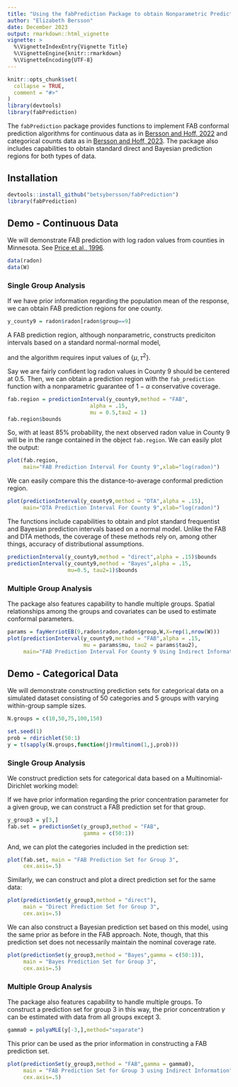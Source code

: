 ```yaml
---
title: "Using the fabPrediction Package to obtain Nonparametric Prediction Regions Using Indirect Information"
author: "Elizabeth Bersson"
date: December 2023
output: rmarkdown::html_vignette
vignette: >
  %\VignetteIndexEntry{Vignette Title}
  %\VignetteEngine{knitr::rmarkdown}
  %\VignetteEncoding{UTF-8}
---
```


```r
knitr::opts_chunk$set(
  collapse = TRUE,
  comment = "#>"
)
library(devtools)
library(fabPrediction)
```


The `fabPrediction` package provides functions to implement FAB conformal prediction algorithms for continuous data as in [Bersson and Hoff, 2022](https://arxiv.org/pdf/2204.08122.pdf)
and categorical counts data as in [Bersson and Hoff, 2023](https://arxiv.org/pdf/2311.15860.pdf).
The package also includes capabilities to obtain standard direct and Bayesian prediction regions for both types of data.


## Installation

```r
devtools::install_github("betsybersson/fabPrediction")
library(fabPrediction)
```


## Demo - Continuous Data


We will demonstrate FAB prediction with log radon values from counties in Minnesota. See [Price et al., 1996](https://pubmed.ncbi.nlm.nih.gov/8919076/). 

```r
data(radon)
data(W)
```


### Single Group Analysis

If we have prior information regarding the population mean of the response, we can obtain FAB prediction regions for one county. 

```r
y_county9 = radon$radon[radon$group==9]
```


A FAB prediction region, although nonparametric, constructs prediciton intervals based on a standard normal-normal model,
\begin{aligned}
y \sim{}& N(\theta,\sigma^2)\\
\theta \sim{}& N(\mu,\tau^2\sigma^2),
\end{aligned}
and the algorithm requires input values of $\{\mu,\tau^2\}$. 

Say we are fairly confident log radon values in County 9 should be centered at 0.5. Then, we can obtain a prediction region with the `fab_prediction` function with a nonparametric guarantee of $1-\alpha$ conservative coverage.


```r
fab.region = predictionInterval(y_county9,method = "FAB",
                          alpha = .15,
                          mu = 0.5,tau2 = 1)
fab.region$bounds
```

So, with at least $85\%$ probability, the next observed radon value in County 9 will be in the range contained in the object `fab.region`. We can easily plot the output:

```r
plot(fab.region,
     main="FAB Prediction Interval For County 9",xlab="log(radon)")
```

We can easily compare this the distance-to-average conformal prediction region.

```r
plot(predictionInterval(y_county9,method = "DTA",alpha = .15),
     main="DTA Prediction Interval For County 9",xlab="log(radon)")
```

The functions include capabilities to obtain and plot standard frequentist and Bayesian prediction intervals based on a normal model. Unlike the FAB and DTA methods, the coverage of these methods rely on, among other things, accuracy of distributional assumptions.

```r
predictionInterval(y_county9,method = "direct",alpha = .15)$bounds
predictionInterval(y_county9,method = "Bayes",alpha = .15,
                   mu=0.5, tau2=1)$bounds
```


### Multiple Group Analysis

The package also features capability to handle multiple groups. Spatial relationships among the groups and covariates can be used to estimate conformal parameters. 

```r
params = fayHerriotEB(9,radon$radon,radon$group,W,X=rep(1,nrow(W)))
plot(predictionInterval(y_county9,method = "FAB",alpha = .15,
                        mu = params$mu, tau2 = params$tau2),
     main="FAB Prediction Interval For County 9 Using Indirect Information", xlab="log(radon)")
```



## Demo - Categorical Data

We will demonstrate constructing prediction sets for categorical data on a simulated dataset consisting of 50 categories and 5 groups with varying within-group sample sizes.

```r
N.groups = c(10,50,75,100,150)

set.seed(1)
prob = rdirichlet(50:1)
y = t(sapply(N.groups,function(j)rmultinom(1,j,prob)))
```


### Single Group Analysis

We construct prediction sets for categorical data based on a Multinomial-Dirichlet working model:
\begin{aligned}
y\sim{}& MN_k(\theta,N)\\
\theta\sim{}& Dirichlet_K(\gamma).
\end{aligned}

If we have prior information regarding the prior concentration parameter for a given group, we can construct a FAB prediction set for that group.

```r
y_group3 = y[3,]
fab.set = predictionSet(y_group3,method = "FAB",
                        gamma = c(50:1))
```

And, we can plot the categories included in the prediction set:

```r
plot(fab.set, main = "FAB Prediction Set for Group 3",
     cex.axis=.5)
```

Similarly, we can construct and plot a direct prediction set for the same data:

```r
plot(predictionSet(y_group3,method = "direct"), 
     main = "Direct Prediction Set for Group 3",
     cex.axis=.5)
```

We can also construct a Bayesian prediction set based on this model, using the same prior as before in the FAB approach. Note, though, that this prediction set does not necessarily maintain the nominal coverage rate.

```r
plot(predictionSet(y_group3,method = "Bayes",gamma = c(50:1)), 
     main = "Bayes Prediction Set for Group 3",
     cex.axis=.5)
```



### Multiple Group Analysis

The package also features capability to handle multiple groups. To construct a prediction set for group 3 in this way, the prior concentration $\gamma$ can be estimated with data from all groups except 3. 

```r
gamma0 = polyaMLE(y[-3,],method="separate")
```

This prior can be used as the prior information in constructing a FAB prediction set.

```r
plot(predictionSet(y_group3,method = "FAB",gamma = gamma0), 
     main = "FAB Prediction Set for Group 3 using Indirect Information",
     cex.axis=.5)
```


